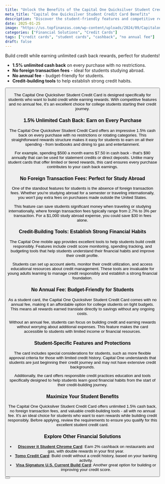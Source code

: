 ```yaml
---
title: "Unlock the Benefits of the Capital One Quicksilver Student Credit Card"
meta_title: "Capital One Quicksilver Student Credit Card Benefits"
description: "Discover the student-friendly features and competitive rewards of the Capital One Quicksilver Student Credit Card. Earn unlimited cash back with no annual fee."
date: 2025-01-25
image: "https://us.topfinanzas.com/wp-content/uploads/2024/09/Capitalone1-1024x536.webp"
categories: ["Financial Solutions", "Credit Cards"]
tags: ["credit cards", "student cards", "cashback", "no annual fee"]
draft: false
---
```


Build credit while earning unlimited cash back rewards, perfect for students!

- **1.5% unlimited cash back** on every purchase with no restrictions.
- **No foreign transaction fees** - ideal for students studying abroad.
- **No annual fee** - budget-friendly for students.
- **Credit-building tools** to help establish strong credit habits.

<Button label="Apply Here" link="/financial-solutions/capital-one-quicksilver-student-credit-card-requirements" color="#004977" />

The Capital One Quicksilver Student Credit Card is designed specifically for students who want to build credit while earning rewards. With competitive features and no annual fee, it's an excellent choice for college students starting their credit journey.

### 1.5% Unlimited Cash Back: Earn on Every Purchase

The Capital One Quicksilver Student Credit Card offers an impressive 1.5% cash back on every purchase with no restrictions or rotating categories. This straightforward rewards structure makes it easy for students to earn on all their spending - from textbooks and dining to gas and entertainment.

For example, spending $500 a month earns $7.50 in cash back - that's $90 annually that can be used for statement credits or direct deposits. Unlike many student cards that offer limited or tiered rewards, this card ensures every purchase contributes to your cash back earnings.

### No Foreign Transaction Fees: Perfect for Study Abroad

One of the standout features for students is the absence of foreign transaction fees. Whether you're studying abroad for a semester or traveling internationally, you won't pay extra fees on purchases made outside the United States.

This feature can save students significant money when traveling or studying internationally, where foreign transaction fees typically range from 2.7% to 3% per transaction. For a $1,000 study abroad expense, you could save $30 in fees alone.

### Credit-Building Tools: Establish Strong Financial Habits

The Capital One mobile app provides excellent tools to help students build credit responsibly. Features include credit score monitoring, spending tracking, and budgeting tools that help students understand their financial habits and improve their credit profile.

Students can set up account alerts, monitor their credit utilization, and access educational resources about credit management. These tools are invaluable for young adults learning to manage credit responsibly and establish a strong financial foundation.

### No Annual Fee: Budget-Friendly for Students

As a student card, the Capital One Quicksilver Student Credit Card comes with no annual fee, making it an affordable option for college students on tight budgets. This means all rewards earned translate directly to savings without any ongoing costs.

Without an annual fee, students can focus on building credit and earning rewards without worrying about additional expenses. This feature makes the card accessible to students with limited income or financial resources.

### Student-Specific Features and Protections

The card includes special considerations for students, such as more flexible approval criteria for those with limited credit history. Capital One understands that students are just beginning their credit journey and may not have extensive credit backgrounds.

Additionally, the card offers responsible credit practices education and tools specifically designed to help students learn good financial habits from the start of their credit-building journey.

### Maximize Your Student Benefits

The Capital One Quicksilver Student Credit Card offers unlimited 1.5% cash back, no foreign transaction fees, and valuable credit-building tools - all with no annual fee. It's an ideal choice for students who want to earn rewards while building credit responsibly. Before applying, review the requirements to ensure you qualify for this excellent student credit card.

### Explore Other Financial Solutions

- [**Discover it Student Chrome Card**](/financial-solutions/discover-it-student-chrome-credit-card-benefits): Earn 2% cashback on restaurants and gas, with double rewards in your first year.
- [**Tomo Credit Card**](/financial-solutions/tomo-credit-card-benefits): Build credit without a credit history, based on your banking activity.
- [**Visa Signature U.S. Current Build Card**](/financial-solutions/visa-signature-us-current-build-credit-card-benefits): Another great option for building or improving your credit score.

<Button label="Check Eligibility Requirements" link="/financial-solutions/capital-one-quicksilver-student-credit-card-requirements" color="#004977" />

